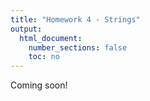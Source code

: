 ```yaml
---
title: "Homework 4 - Strings"
output:
  html_document:
    number_sections: false
    toc: no
---
```


Coming soon!

